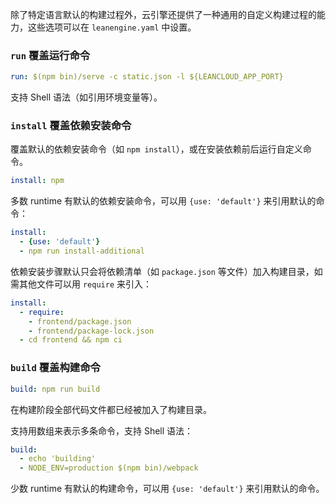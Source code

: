除了特定语言默认的构建过程外，云引擎还提供了一种通用的自定义构建过程的能力，这些选项可以在 `leanengine.yaml` 中设置。

### `run` 覆盖运行命令

```yaml title='leanengine.yaml'
run: $(npm bin)/serve -c static.json -l ${LEANCLOUD_APP_PORT}
```

支持 Shell 语法（如引用环境变量等）。

### `install` 覆盖依赖安装命令

覆盖默认的依赖安装命令（如 `npm install`），或在安装依赖前后运行自定义命令。

```yaml title='leanengine.yaml'
install: npm
```

多数 runtime 有默认的依赖安装命令，可以用 `{use: 'default'}` 来引用默认的命令：

```yaml title='leanengine.yaml'
install:
  - {use: 'default'}
  - npm run install-additional
```

依赖安装步骤默认只会将依赖清单（如 `package.json` 等文件）加入构建目录，如需其他文件可以用 `require` 来引入：

```yaml title='leanengine.yaml'
install:
  - require:
    - frontend/package.json
    - frontend/package-lock.json
  - cd frontend && npm ci
```

### `build` 覆盖构建命令

```yaml title='leanengine.yaml'
build: npm run build
```

在构建阶段全部代码文件都已经被加入了构建目录。

支持用数组来表示多条命令，支持 Shell 语法：

```yaml title='leanengine.yaml'
build:
  - echo 'building'
  - NODE_ENV=production $(npm bin)/webpack
```

少数 runtime 有默认的构建命令，可以用 `{use: 'default'}` 来引用默认的命令。
